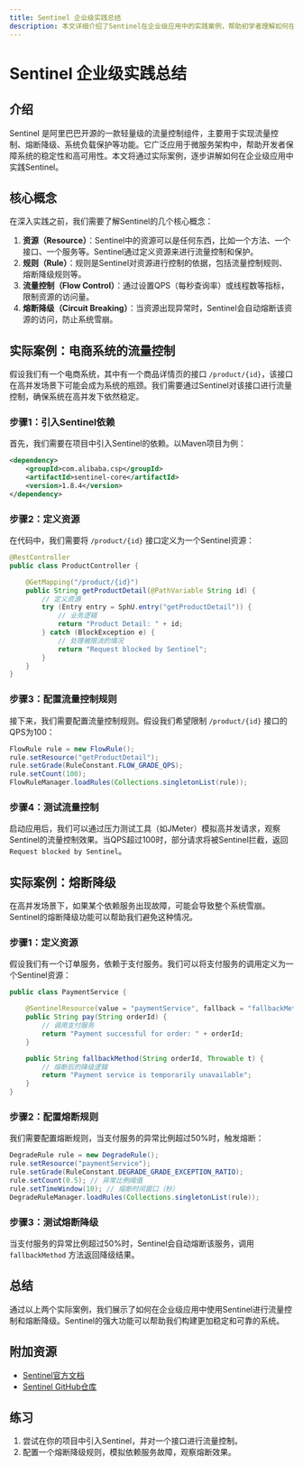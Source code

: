```yaml
---
title: Sentinel 企业级实践总结
description: 本文详细介绍了Sentinel在企业级应用中的实践案例，帮助初学者理解如何在实际项目中应用Sentinel进行流量控制、熔断降级等操作。
---
```


# Sentinel 企业级实践总结

## 介绍

Sentinel 是阿里巴巴开源的一款轻量级的流量控制组件，主要用于实现流量控制、熔断降级、系统负载保护等功能。它广泛应用于微服务架构中，帮助开发者保障系统的稳定性和高可用性。本文将通过实际案例，逐步讲解如何在企业级应用中实践Sentinel。

## 核心概念

在深入实践之前，我们需要了解Sentinel的几个核心概念：

1. **资源（Resource）**：Sentinel中的资源可以是任何东西，比如一个方法、一个接口、一个服务等。Sentinel通过定义资源来进行流量控制和保护。
2. **规则（Rule）**：规则是Sentinel对资源进行控制的依据，包括流量控制规则、熔断降级规则等。
3. **流量控制（Flow Control）**：通过设置QPS（每秒查询率）或线程数等指标，限制资源的访问量。
4. **熔断降级（Circuit Breaking）**：当资源出现异常时，Sentinel会自动熔断该资源的访问，防止系统雪崩。

## 实际案例：电商系统的流量控制

假设我们有一个电商系统，其中有一个商品详情页的接口 `/product/{id}`，该接口在高并发场景下可能会成为系统的瓶颈。我们需要通过Sentinel对该接口进行流量控制，确保系统在高并发下依然稳定。

### 步骤1：引入Sentinel依赖

首先，我们需要在项目中引入Sentinel的依赖。以Maven项目为例：

```xml
<dependency>
    <groupId>com.alibaba.csp</groupId>
    <artifactId>sentinel-core</artifactId>
    <version>1.8.4</version>
</dependency>
```

### 步骤2：定义资源

在代码中，我们需要将 `/product/{id}` 接口定义为一个Sentinel资源：

```java
@RestController
public class ProductController {

    @GetMapping("/product/{id}")
    public String getProductDetail(@PathVariable String id) {
        // 定义资源
        try (Entry entry = SphU.entry("getProductDetail")) {
            // 业务逻辑
            return "Product Detail: " + id;
        } catch (BlockException e) {
            // 处理被限流的情况
            return "Request blocked by Sentinel";
        }
    }
}
```

### 步骤3：配置流量控制规则

接下来，我们需要配置流量控制规则。假设我们希望限制 `/product/{id}` 接口的QPS为100：

```java
FlowRule rule = new FlowRule();
rule.setResource("getProductDetail");
rule.setGrade(RuleConstant.FLOW_GRADE_QPS);
rule.setCount(100);
FlowRuleManager.loadRules(Collections.singletonList(rule));
```

### 步骤4：测试流量控制

启动应用后，我们可以通过压力测试工具（如JMeter）模拟高并发请求，观察Sentinel的流量控制效果。当QPS超过100时，部分请求将被Sentinel拦截，返回 `Request blocked by Sentinel`。

## 实际案例：熔断降级

在高并发场景下，如果某个依赖服务出现故障，可能会导致整个系统雪崩。Sentinel的熔断降级功能可以帮助我们避免这种情况。

### 步骤1：定义资源

假设我们有一个订单服务，依赖于支付服务。我们可以将支付服务的调用定义为一个Sentinel资源：

```java
public class PaymentService {

    @SentinelResource(value = "paymentService", fallback = "fallbackMethod")
    public String pay(String orderId) {
        // 调用支付服务
        return "Payment successful for order: " + orderId;
    }

    public String fallbackMethod(String orderId, Throwable t) {
        // 熔断后的降级逻辑
        return "Payment service is temporarily unavailable";
    }
}
```

### 步骤2：配置熔断规则

我们需要配置熔断规则，当支付服务的异常比例超过50%时，触发熔断：

```java
DegradeRule rule = new DegradeRule();
rule.setResource("paymentService");
rule.setGrade(RuleConstant.DEGRADE_GRADE_EXCEPTION_RATIO);
rule.setCount(0.5); // 异常比例阈值
rule.setTimeWindow(10); // 熔断时间窗口（秒）
DegradeRuleManager.loadRules(Collections.singletonList(rule));
```

### 步骤3：测试熔断降级

当支付服务的异常比例超过50%时，Sentinel会自动熔断该服务，调用 `fallbackMethod` 方法返回降级结果。

## 总结

通过以上两个实际案例，我们展示了如何在企业级应用中使用Sentinel进行流量控制和熔断降级。Sentinel的强大功能可以帮助我们构建更加稳定和可靠的系统。

## 附加资源

- [Sentinel官方文档](https://sentinelguard.io/zh-cn/docs/introduction.html)
- [Sentinel GitHub仓库](https://github.com/alibaba/Sentinel)

## 练习

1. 尝试在你的项目中引入Sentinel，并对一个接口进行流量控制。
2. 配置一个熔断降级规则，模拟依赖服务故障，观察熔断效果。
